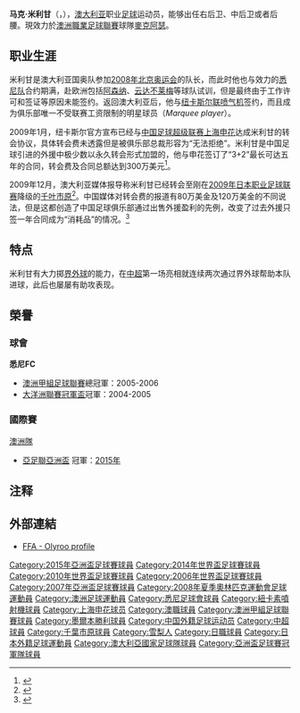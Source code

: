 {{noteta
|G1=ALeague
|T=zh-hans:马克·米利甘;zh-hk:馬克·米利根;zh-tw:馬克·米利甘;
|1=zh-hans:米利甘;zh-hk:米利根;zh-tw:米利甘;
}}
{{Infobox football biography
| playername = 马克·米利甘<br>''Mark Milligan''
| fullname = 馬克·丹尼爾·米利甘<br>Mark Daniel Milligan<ref>{{cite news
| title = 2014 FIFA World Cup Brazil: List of Players
| url = http://www.fifadata.com/document/fwc/2014/pdf/fwc_2014_squadlists.pdf
| publisher = FIFA
| format = PDF
| page = 3
| date = 11 June 2014
| accessdate = 11 June 2014
| archive-date = 2015-06-11
| archive-url = https://web.archive.org/web/20150611133541/http://www.uefa.com/uefachampionsleague/news/newsid%3D2255077.html
| dead-url = no
}}</ref>
| image = 20180601 FIFA Friendly Match Czech Republic vs. Australia Mark Milligan 850 0206.jpg
| image_size  = 
| dateofbirth = {{birth date and age|1985|8|4}}
| cityofbirth = [[悉尼|悉尼]]
| countryofbirth = [[澳大利亚|澳大利亚]]
| height = {{height|m=1.78}}
| weight = {{weight|kg=78}}
| currentclub = [[麥克阿瑟足球會|麥克阿瑟]] 
| clubnumber = 5
| position = [[后卫_(足球)|后卫]]、[[后腰|后腰]]
| youthyears1    = 2002 |youthclubs1 = {{link-en|澳洲體育學院|Australian Institute of Sport Football (Soccer) Program}}
| years1         = 2002–2003 |clubs1 ={{link-en|北方精神|Northern Spirit F.C.}} |caps1 = 16 |goals1 = 1
| years2         = 2004 |clubs2 = {{link-en|黑鎮魔隊|Blacktown City Demons}} |caps2 = 9 |goals2 = 5
| years3         = 2005–2008 |clubs3 = {{ALeague SFC}} |caps3 = 42 |goals3 = 1
| years4         = 2008–2009 |clubs4 = {{ALeague NUJ}} |caps4 = 11 |goals4 = 1
| years5         = 2009 |clubs5 = [[上海申花|上海申花]] |caps5 = 25 |goals5 = 1
| years6         = 2010–2012 |clubs6 = [[JEF聯市原·千葉|千叶市原]] |caps6 = 53 |goals6 = 3
| years7         = 2012 |clubs7 = → {{ALeague MV}} (借用) |caps7 = 10 |goals7 = 1
| years8         = 2012–2015 |clubs8 = {{ALeague MV}} |caps8 = 73 |goals8 = 14
| years9         = 2015–2017 |clubs9 =[[賓尼耶斯體育會|賓尼耶斯]]  |caps9 = 43 |goals9 = 5
| years10        = 2017–2018 |clubs10 = {{ALeague MV}} |caps10 = 14  |goals10 = 3 
| years11        = 2018– |clubs11 = [[沙特艾阿里足球會|沙特艾阿里]] |caps11 = 8  |goals11 = 0 
| years12        = 2018–2019 |clubs12 = [[希伯尼安足球俱乐部|喜伯年]] |caps12 = 28  |goals12 = 0
| years13        = 2019–2020 |clubs13 = [[绍森德足球俱乐部|修安聯]] |caps13 = 30  |goals13 = 0
| years14        = 2020– |clubs14 = [[麥克阿瑟足球會|麥克阿瑟]] |caps14 = 2  |goals14 = 0
| nationalyears1 = 2003–2005 
| nationalteam1  = {{flagicon|AUS}} [[澳大利亚_U-20|澳大利亚 U-20]]              
| nationalcaps1  = 11 
| nationalgoals1 = 0
| nationalyears2 = 2006–2008 
| nationalteam2  = {{flagicon|AUS}} [[澳大利亚_U-23|澳大利亚 U-23]]             
| nationalcaps2  = 25 
| nationalgoals2 = 7
| nationalyears3 = 2006–2019     
| nationalteam3  = {{flagicon|AUS}} [[澳大利亚国家足球队|澳大利亚]]             
| nationalcaps3  = 80
| nationalgoals3 = 6
| pcupdate       = 2021年1月3日
| ntupdate       = 2019年10月10日
}}
'''马克·米利甘'''（{{lang-en|Mark Milligan}}，{{bd|1985年|8月4日|||Milligan}}），[[澳大利亚|澳大利亚]]职业[[足球|足球]]运动员，能够出任右后卫、中后卫或者后腰。現效力於[[澳洲職業足球聯賽|澳洲職業足球聯賽]]球隊[[麥克阿瑟足球會|麥克阿瑟]]。

==职业生涯==
米利甘是澳大利亚国奥队参加[[2008年北京奥运会|2008年北京奥运会]]的队长，而此时他也与效力的[[悉尼足球俱乐部|悉尼队]]合约期满，赴欧洲包括[[阿森纳足球俱乐部|阿森纳]]、[[云达不莱梅|云达不莱梅]]等球队试训，但是最终由于工作许可和签证等原因未能签约。返回澳大利亚后，他与[[纽卡斯尔联喷气机|纽卡斯尔联喷气机]]签约，而且成为俱乐部唯一不受联赛工资限制的明星球员（''Marquee player''）。

2009年1月，纽卡斯尔官方宣布已经与[[中国足球超级联赛|中国足球超级联赛]][[上海申花|上海申花]]达成米利甘的转会协议，具体转会费未透露但是被俱乐部总裁形容为“无法拒绝”。米利甘是中国足球引进的外援中极少数以永久转会形式加盟的，他与申花签订了“3+2”最长可达五年的合同，转会费及合同总额达到300万美元<ref>{{cite news|url=http://www.shenhuafc.com.cn/newsDetail.htm?bd1873241f1db991011f6580d292003b|title=上海申花正式签约马克·米利甘|publisher=上海申花官方网站|date=2009-02-11|accessdate=2009-02-11}}</ref>。

2009年12月，澳大利亚媒体报导称米利甘已经转会至刚在[[2009年日本职业足球联赛|2009年日本职业足球联赛]]降级的[[JEF聯市原·千葉|千叶市原]]<ref>{{cite news|url=http://www.smh.com.au/sport/a-league/mariners-lure-big-fish-with-20-million-hq-20091221-la3e.html|title=Mariners lure big fish with $20 million HQ|publisher=smh sports|date=2009-12-22|accessdate=2010-01-06|archive-date=2009-12-24|archive-url=https://web.archive.org/web/20091224095105/http://www.smh.com.au/sport/a-league/mariners-lure-big-fish-with-20-million-hq-20091221-la3e.html|dead-url=no}}</ref>。中国媒体对转会费的报道有80万美金及120万美金的不同说法，但是这都创造了中国足球俱乐部通过出售外援盈利的先例，改变了过去外援只签一年合同成为“消耗品”的情况。<ref>{{cite news|url=http://sports.sina.com.cn/j/2010-01-19/10504797836.shtml|title=米利甘让申花净赚50万美金 两老面孔归来试训全走人|publisher=足球报|date=2010-01-19|accessdate=2010-01-24|archive-date=2010-01-23|archive-url=https://web.archive.org/web/20100123102504/http://sports.sina.com.cn/j/2010-01-19/10504797836.shtml|dead-url=no}}</ref>

==特点==
米利甘有大力掷[[界外球_(足球)|界外球]]的能力，在[[中超|中超]]第一场亮相就连续两次通过界外球帮助本队进球，此后也屡屡有助攻表现。

==榮譽==
===球會===
'''悉尼FC'''
* [[澳洲甲組足球聯賽|澳洲甲組足球聯賽]]總冠軍：2005-2006
* [[大洋洲聯賽冠軍盃|大洋洲聯賽冠軍盃]]冠軍：2004-2005
===國際賽===
;[[澳洲國家足球隊|澳洲隊]]
*[[亞足聯亞洲盃|亞足聯亞洲盃]] 冠軍：[[2015年亞洲盃足球賽|2015年]]

==注释==
{{reflist}}

== 外部連結 ==
* [https://web.archive.org/web/20110527204202/http://www.footballaustralia.com.au/MensU23/default.aspx?s=aus_u23men_player_profile&pid=103&tid=112 FFA - Olyroo profile]

{{Navboxes colour
| title = 澳大利亚参赛名单
| bg = #FCD116
| fg = #008751
| bordercolor = #008751
| list1 = 
{{2006年世界杯足球赛澳洲参赛名单}}
{{2008年奥运会男子足球澳大利亚参赛名单}}
{{Australia Squad 2010 World Cup}}
{{2014年世界盃足球賽澳大利亞參賽名單}}
{{2015年亚洲杯足球赛澳大利亚参赛名单}}
{{2017年洲際國家盃澳洲參賽名單}}
{{2018年世界盃足球賽澳洲參賽名單}}
}}

{{DEFAULTSORT:Milligan, Mark}}
[[Category:2015年亞洲盃足球賽球員|Category:2015年亞洲盃足球賽球員]]
[[Category:2014年世界盃足球賽球員|Category:2014年世界盃足球賽球員]]
[[Category:2010年世界盃足球賽球員|Category:2010年世界盃足球賽球員]]
[[Category:2006年世界盃足球賽球員|Category:2006年世界盃足球賽球員]]
[[Category:2007年亞洲盃足球賽球員|Category:2007年亞洲盃足球賽球員]]
[[Category:2008年夏季奧林匹克運動會足球運動員|Category:2008年夏季奧林匹克運動會足球運動員]]
[[Category:澳洲足球運動員|Category:澳洲足球運動員]]
[[Category:悉尼足球會球員|Category:悉尼足球會球員]]
[[Category:紐卡素噴射機球員|Category:紐卡素噴射機球員]]
[[Category:上海申花球员|Category:上海申花球员]]
[[Category:澳職球員|Category:澳職球員]]
[[Category:澳洲甲組足球聯賽球員|Category:澳洲甲組足球聯賽球員]]
[[Category:墨爾本勝利球員|Category:墨爾本勝利球員]]
[[Category:中国外籍足球运动员|Category:中国外籍足球运动员]]
[[Category:中超球員|Category:中超球員]]
[[Category:千葉市原球員|Category:千葉市原球員]]
[[Category:雪梨人|Category:雪梨人]]
[[Category:日職球員|Category:日職球員]]
[[Category:日本外籍足球運動員|Category:日本外籍足球運動員]]
[[Category:澳大利亞國家足球隊球員|Category:澳大利亞國家足球隊球員]]
[[Category:亞洲盃足球賽冠軍隊球員|Category:亞洲盃足球賽冠軍隊球員]]